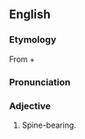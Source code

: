 ==English==

===Etymology===
From {{etyl|grc|en}} {{m|grc|ἀκανθο-||spine|sc=polytonic}} + {{m|grc|φορός||bearing|sc=polytonic}}

===Pronunciation===
{{rfp|en}}

===Adjective===
{{head|en|adjective}}

# Spine-bearing.
#: {{rfquotek|en|Gray}}